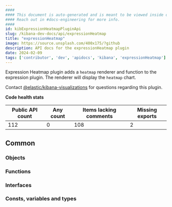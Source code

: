 ```yaml
---
####
#### This document is auto-generated and is meant to be viewed inside our experimental, new docs system.
#### Reach out in #docs-engineering for more info.
####
id: kibExpressionHeatmapPluginApi
slug: /kibana-dev-docs/api/expressionHeatmap
title: "expressionHeatmap"
image: https://source.unsplash.com/400x175/?github
description: API docs for the expressionHeatmap plugin
date: 2024-02-09
tags: ['contributor', 'dev', 'apidocs', 'kibana', 'expressionHeatmap']
---
```


Expression Heatmap plugin adds a `heatmap` renderer and function to the expression plugin. The renderer will display the `heatmap` chart.

Contact [@elastic/kibana-visualizations](https://github.com/orgs/elastic/teams/kibana-visualizations) for questions regarding this plugin.

**Code health stats**

| Public API count  | Any count | Items lacking comments | Missing exports |
|-------------------|-----------|------------------------|-----------------|
| 112 | 0 | 108 | 2 |

## Common

### Objects
<DocDefinitionList data={expressionHeatmapObj.common.objects}/>

### Functions
<DocDefinitionList data={expressionHeatmapObj.common.functions}/>

### Interfaces
<DocDefinitionList data={expressionHeatmapObj.common.interfaces}/>

### Consts, variables and types
<DocDefinitionList data={expressionHeatmapObj.common.misc}/>

